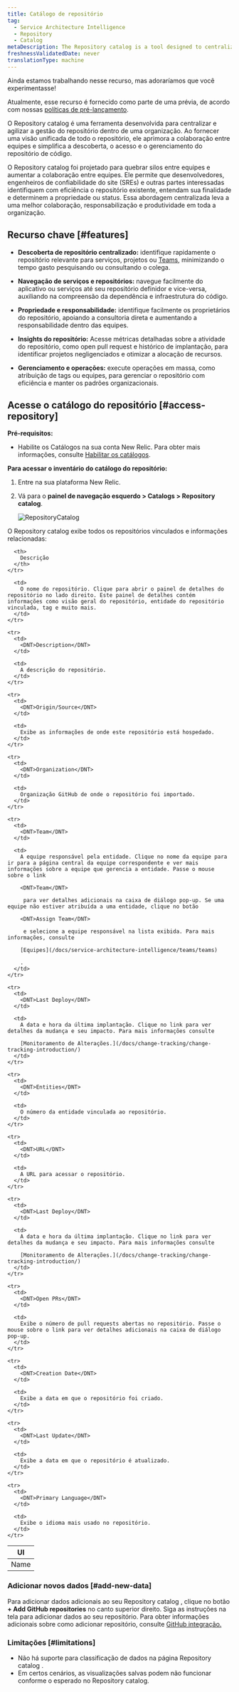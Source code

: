 ```yaml
---
title: Catálogo de repositório
tag:
  - Service Architecture Intelligence
  - Repository
  - Catalog
metaDescription: The Repository catalog is a tool designed to centralize and streamline the management of repositories within an organization.
freshnessValidatedDate: never
translationType: machine
---
```


<Callout title="Visualização">
  Ainda estamos trabalhando nesse recurso, mas adoraríamos que você experimentasse!

  Atualmente, esse recurso é fornecido como parte de uma prévia, de acordo com nossas [políticas de pré-lançamento](/docs/licenses/license-information/referenced-policies/new-relic-pre-release-policy/).
</Callout>

O <DNT>Repository catalog</DNT> é uma ferramenta desenvolvida para centralizar e agilizar a gestão do repositório dentro de uma organização. Ao fornecer uma visão unificada de todo o repositório, ele aprimora a colaboração entre equipes e simplifica a descoberta, o acesso e o gerenciamento do repositório de código.

O <DNT>Repository catalog</DNT> foi projetado para quebrar silos entre equipes e aumentar a colaboração entre equipes. Ele permite que desenvolvedores, engenheiros de confiabilidade do site (SREs) e outras partes interessadas identifiquem com eficiência o repositório existente, entendam sua finalidade e determinem a propriedade ou status. Essa abordagem centralizada leva a uma melhor colaboração, responsabilização e produtividade em toda a organização.

## Recurso chave [#features]

* **Descoberta de repositório centralizado:** identifique rapidamente o repositório relevante para serviços, projetos ou <DNT>[Teams](/docs/service-architecture-intelligence/teams/teams)</DNT>, minimizando o tempo gasto pesquisando ou consultando o colega.

* **Navegação de serviços e repositórios:** navegue facilmente do aplicativo ou serviços até seu repositório definidor e vice-versa, auxiliando na compreensão da dependência e infraestrutura do código.

* **Propriedade e responsabilidade:** identifique facilmente os proprietários do repositório, apoiando a consultoria direta e aumentando a responsabilidade dentro das equipes.

* **Insights do repositório:** Acesse métricas detalhadas sobre a atividade do repositório, como open pull request e histórico de implantação, para identificar projetos negligenciados e otimizar a alocação de recursos.

* **Gerenciamento e operações:** execute operações em massa, como atribuição de tags ou equipes, para gerenciar o repositório com eficiência e manter os padrões organizacionais.

## Acesse o catálogo do repositório [#access-repository]

**Pré-requisitos:**

* Habilite os Catálogos na sua conta New Relic. Para obter mais informações, consulte [Habilitar os catálogos](/docs/service-architecture-intelligence/catalogs/catalogs/#enable-catalogs).

**Para acessar o inventário do catálogo do repositório:**

1. Entre na sua plataforma New Relic.

2. Vá para o **painel de navegação esquerdo &gt; Catalogs &gt; Repository catalog**.

   <img title="Repository catalogs" alt="RepositoryCatalog" src="/images/new-relic-repository-catalog.webp" />

O <DNT>Repository catalog</DNT> exibe todos os repositórios vinculados e informações relacionadas:

<table>
  <thead>
    <tr>
      <th>
        UI
      </th>

      <th>
        Descrição
      </th>
    </tr>
  </thead>

  <tbody>
    <tr>
      <td>
        <DNT>Name</DNT>
      </td>

      <td>
        O nome do repositório. Clique para abrir o painel de detalhes do repositório no lado direito. Este painel de detalhes contém informações como visão geral do repositório, entidade do repositório vinculada, tag e muito mais.
      </td>
    </tr>

    <tr>
      <td>
        <DNT>Description</DNT>
      </td>

      <td>
        A descrição do repositório.
      </td>
    </tr>

    <tr>
      <td>
        <DNT>Origin/Source</DNT>
      </td>

      <td>
        Exibe as informações de onde este repositório está hospedado.
      </td>
    </tr>

    <tr>
      <td>
        <DNT>Organization</DNT>
      </td>

      <td>
        Organização GitHub de onde o repositório foi importado.
      </td>
    </tr>

    <tr>
      <td>
        <DNT>Team</DNT>
      </td>

      <td>
        A equipe responsável pela entidade. Clique no nome da equipe para ir para a página central da equipe correspondente e ver mais informações sobre a equipe que gerencia a entidade. Passe o mouse sobre o link 

        <DNT>Team</DNT>

         para ver detalhes adicionais na caixa de diálogo pop-up. Se uma equipe não estiver atribuída a uma entidade, clique no botão 

        <DNT>Assign Team</DNT>

         e selecione a equipe responsável na lista exibida. Para mais informações, consulte 

        [Equipes](/docs/service-architecture-intelligence/teams/teams)

        .
      </td>
    </tr>

    <tr>
      <td>
        <DNT>Last Deploy</DNT>
      </td>

      <td>
        A data e hora da última implantação. Clique no link para ver detalhes da mudança e seu impacto. Para mais informações consulte 

        [Monitoramento de Alterações.](/docs/change-tracking/change-tracking-introduction/)
      </td>
    </tr>

    <tr>
      <td>
        <DNT>Entities</DNT>
      </td>

      <td>
        O número da entidade vinculada ao repositório.
      </td>
    </tr>

    <tr>
      <td>
        <DNT>URL</DNT>
      </td>

      <td>
        A URL para acessar o repositório.
      </td>
    </tr>

    <tr>
      <td>
        <DNT>Last Deploy</DNT>
      </td>

      <td>
        A data e hora da última implantação. Clique no link para ver detalhes da mudança e seu impacto. Para mais informações consulte 

        [Monitoramento de Alterações.](/docs/change-tracking/change-tracking-introduction/)
      </td>
    </tr>

    <tr>
      <td>
        <DNT>Open PRs</DNT>
      </td>

      <td>
        Exibe o número de pull requests abertas no repositório. Passe o mouse sobre o link para ver detalhes adicionais na caixa de diálogo pop-up.
      </td>
    </tr>

    <tr>
      <td>
        <DNT>Creation Date</DNT>
      </td>

      <td>
        Exibe a data em que o repositório foi criado.
      </td>
    </tr>

    <tr>
      <td>
        <DNT>Last Update</DNT>
      </td>

      <td>
        Exibe a data em que o repositório é atualizado.
      </td>
    </tr>

    <tr>
      <td>
        <DNT>Primary Language</DNT>
      </td>

      <td>
        Exibe o idioma mais usado no repositório.
      </td>
    </tr>
  </tbody>
</table>

### Adicionar novos dados [#add-new-data]

Para adicionar dados adicionais ao seu <DNT>Repository catalog</DNT> , clique no botão **+ Add GitHub repositories** no canto superior direito. Siga as instruções na tela para adicionar dados ao seu repositório. Para obter informações adicionais sobre como adicionar repositório, consulte [GitHub integração.](/docs/service-architecture-intelligence/github-integration)

### Limitações [#limitations]

* Não há suporte para classificação de dados na página <DNT>Repository catalog</DNT> .
* Em certos cenários, as visualizações salvas podem não funcionar conforme o esperado no <DNT>Repository catalog</DNT>.